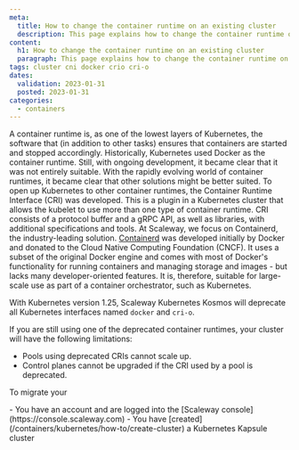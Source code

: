 ```yaml
---
meta:
  title: How to change the container runtime on an existing cluster
  description: This page explains how to change the container runtime on an existing cluster
content:
  h1: How to change the container runtime on an existing cluster
  paragraph: This page explains how to change the container runtime on an existing cluster
tags: cluster cni docker crio cri-o
dates:
  validation: 2023-01-31
  posted: 2023-01-31
categories:
  - containers
---
```


A container runtime is, as one of the lowest layers of Kubernetes, the software that (in addition to other tasks) ensures that containers are started and stopped accordingly. Historically, Kubernetes used Docker as the container runtime. Still, with ongoing development, it became clear that it was not entirely suitable. With the rapidly evolving world of container runtimes, it became clear that other solutions might be better suited.
To open up Kubernetes to other container runtimes, the Container Runtime Interface (CRI) was developed. This is a plugin in a Kubernetes cluster that allows the kubelet to use more than one type of container runtime. CRI consists of a protocol buffer and a gRPC API, as well as libraries, with additional specifications and tools.
At Scaleway, we focus on Containerd, the industry-leading solution. [Containerd](https://containerd.io/) was developed initially by Docker and donated to the Cloud Native Computing Foundation (CNCF). It uses a subset of the original Docker engine and comes with most of Docker's functionality for running containers and managing storage and images - but lacks many developer-oriented features. It is, therefore, suitable for large-scale use as part of a container orchestrator, such as Kubernetes. 

With Kubernetes version 1.25, Scaleway Kubernetes Kosmos will deprecate all Kubernetes interfaces named `docker` and `cri-o`.

If you are still using one of the deprecated container runtimes, your cluster will have the following limitations:
* Pools using deprecated CRIs cannot scale up.
* Control planes cannot be upgraded if the CRI used by a pool is deprecated.

To migrate your 
<Macro id="iam-requirements" />

<Message type="requirement">
  - You have an account and are logged into the [Scaleway console](https://console.scaleway.com) 
  - You have [created](/containers/kubernetes/how-to/create-cluster) a Kubernetes Kapsule cluster
</Message>

